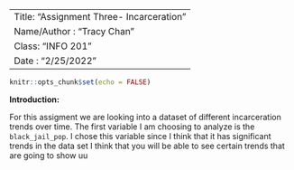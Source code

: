 ---
Title: "Assignment Three- Incarceration"
Name/Author : "Tracy Chan"
Class: "INFO 201"
Date : "2/25/2022"
----

```r
knitr::opts_chunk$set(echo = FALSE)
```

  **Introduction:**
 
  For this assigment we are looking into a dataset of different incarceration trends over time. The first variable I am choosing to analyze is the `black_jail_pop`. I chose this variable since I think that it has significant trends in the data set I think that you will be able to see certain trends that are going to show uu 


